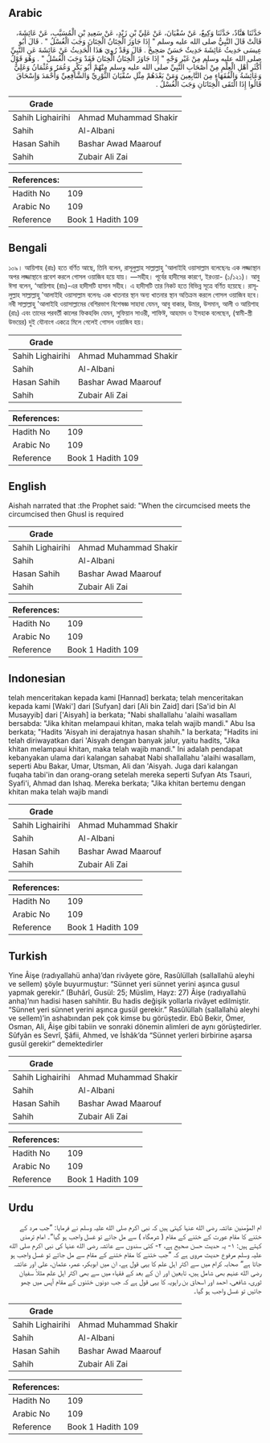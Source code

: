 ## Arabic


<div dir="rtl" lang="ar" style={{fontSize:'larger',backgroundColor:'#f8f9fa',padding:20}}>
حَدَّثَنَا هَنَّادٌ، حَدَّثَنَا وَكِيعٌ، عَنْ سُفْيَانَ، عَنْ عَلِيِّ بْنِ زَيْدٍ، عَنْ سَعِيدِ بْنِ الْمُسَيَّبِ، عَنْ عَائِشَةَ، قَالَتْ قَالَ النَّبِيُّ صلى الله عليه وسلم ‏"‏ إِذَا جَاوَزَ الْخِتَانُ الْخِتَانَ وَجَبَ الْغُسْلُ ‏"‏ ‏.‏ قَالَ أَبُو عِيسَى حَدِيثُ عَائِشَةَ حَدِيثٌ حَسَنٌ صَحِيحٌ ‏.‏ قَالَ وَقَدْ رُوِيَ هَذَا الْحَدِيثُ عَنْ عَائِشَةَ عَنِ النَّبِيِّ صلى الله عليه وسلم مِنْ غَيْرِ وَجْهٍ ‏"‏ إِذَا جَاوَزَ الْخِتَانُ الْخِتَانَ فَقَدْ وَجَبَ الْغُسْلُ ‏"‏ ‏.‏ وَهُوَ قَوْلُ أَكْثَرِ أَهْلِ الْعِلْمِ مِنْ أَصْحَابِ النَّبِيِّ صلى الله عليه وسلم مِنْهُمْ أَبُو بَكْرٍ وَعُمَرُ وَعُثْمَانُ وَعَلِيٌّ وَعَائِشَةُ وَالْفُقَهَاءِ مِنَ التَّابِعِينَ وَمَنْ بَعْدَهُمْ مِثْلِ سُفْيَانَ الثَّوْرِيِّ وَالشَّافِعِيِّ وَأَحْمَدَ وَإِسْحَاقَ قَالُوا إِذَا الْتَقَى الْخِتَانَانِ وَجَبَ الْغُسْلُ ‏.‏
</div>
<div style={{backgroundColor:'#f8f9fa',padding:20, marginBottom: 10}}><table> <thead> <tr> <th>Grade</th> <th></th> </tr> </thead> <tbody> <tr><td>Sahih Lighairihi</td><td>Ahmad Muhammad Shakir</td></tr><tr><td>Sahih</td><td>Al-Albani</td></tr><tr><td>Hasan Sahih</td><td>Bashar Awad Maarouf</td></tr><tr><td>Sahih</td><td>Zubair Ali Zai</td></tr></tbody></table><table> <thead> <tr> <th>References:</th> <th></th> </tr> </thead> <tbody><tr><td>Hadith No</td><td>109</td></tr><tr><td>Arabic No</td><td>109</td></tr><tr><td>Reference</td><td>Book 1 Hadith 109</td></tr></tbody></table></div>

## Bengali


<div dir="ltr" lang="bn" style={{fontSize:'larger',backgroundColor:'#f8f9fa',padding:20}}>
১০৯। আয়িশাহ (রাঃ) হতে বর্ণিত আছে, তিনি বলেন, রাসূলুল্লাহ সাল্লাল্লাহু 'আলাইহি ওয়াসাল্লাম বলেছেনঃ এক লজ্জাস্থান অপর লজ্জাস্থানে প্রবেশ করলে গোসল ওয়াজিব হয়ে যায়। —সহীহ। পূর্বের হাদীসের কারণে, ইরওয়া- (১/১২১)। আবু ঈসা বলেন, ‘আয়িশাহ (রাঃ)-এর হাদীসটি হাসান সহীহ। এ হাদীসটি তার নিকট হতে বিভিন্ন সূত্রে বর্ণিত হয়েছে। রাসূলুল্লাহ সাল্লাল্লাহু 'আলাইহি ওয়াসাল্লাম বলেনঃ এক খাতনার স্থান অন্য খাতনার স্থান অতিক্রম করলে গোসল ওয়াজিব হবে। নবী সাল্লাল্লাহু 'আলাইহি ওয়াসাল্লামের বেশিরভাগ বিশেষজ্ঞ সাহাবা যেমন, আবু বাকার, উমার, উসমান, আলী ও আয়িশাহ (রাঃ) এবং তাদের পরবর্তী কালের ফিকহবিদ যেমন, সুফিয়ান সাওরী, শাফিঈ, আহমাদ ও ইসহাক বলেছেন, (স্বামী-স্ত্রী উভয়ের) দুই যৌনাংগ একত্রে মিলে গেলেই গোসল ওয়াজিব হয়।
</div>
<div style={{backgroundColor:'#f8f9fa',padding:20, marginBottom: 10}}><table> <thead> <tr> <th>Grade</th> <th></th> </tr> </thead> <tbody> <tr><td>Sahih Lighairihi</td><td>Ahmad Muhammad Shakir</td></tr><tr><td>Sahih</td><td>Al-Albani</td></tr><tr><td>Hasan Sahih</td><td>Bashar Awad Maarouf</td></tr><tr><td>Sahih</td><td>Zubair Ali Zai</td></tr></tbody></table><table> <thead> <tr> <th>References:</th> <th></th> </tr> </thead> <tbody><tr><td>Hadith No</td><td>109</td></tr><tr><td>Arabic No</td><td>109</td></tr><tr><td>Reference</td><td>Book 1 Hadith 109</td></tr></tbody></table></div>

## English


<div dir="ltr" lang="en" style={{fontSize:'larger',backgroundColor:'#f8f9fa',padding:20}}>
Aishah narrated that :the Prophet said: "When the circumcised meets the circumcised then Ghusl is required
</div>
<div style={{backgroundColor:'#f8f9fa',padding:20, marginBottom: 10}}><table> <thead> <tr> <th>Grade</th> <th></th> </tr> </thead> <tbody> <tr><td>Sahih Lighairihi</td><td>Ahmad Muhammad Shakir</td></tr><tr><td>Sahih</td><td>Al-Albani</td></tr><tr><td>Hasan Sahih</td><td>Bashar Awad Maarouf</td></tr><tr><td>Sahih</td><td>Zubair Ali Zai</td></tr></tbody></table><table> <thead> <tr> <th>References:</th> <th></th> </tr> </thead> <tbody><tr><td>Hadith No</td><td>109</td></tr><tr><td>Arabic No</td><td>109</td></tr><tr><td>Reference</td><td>Book 1 Hadith 109</td></tr></tbody></table></div>

## Indonesian


<div dir="ltr" lang="id" style={{fontSize:'larger',backgroundColor:'#f8f9fa',padding:20}}>
telah menceritakan kepada kami [Hannad] berkata; telah menceritakan kepada kami [Waki'] dari [Sufyan] dari [Ali bin Zaid] dari [Sa'id bin Al Musayyib] dari ['Aisyah] ia berkata; "Nabi shallallahu 'alaihi wasallam bersabda: "Jika khitan melampaui khitan, maka telah wajib mandi." Abu Isa berkata; "Hadits 'Aisyah ini derajatnya hasan shahih." Ia berkata; "Hadits ini telah diriwayatkan dari 'Aisyah dengan banyak jalur, yaitu hadits, "Jika khitan melampaui khitan, maka telah wajib mandi." Ini adalah pendapat kebanyakan ulama dari kalangan sahabat Nabi shallallahu 'alaihi wasallam, seperti Abu Bakar, Umar, Utsman, Ali dan 'Aisyah. Juga dari kalangan fuqaha tabi'in dan orang-orang setelah mereka seperti Sufyan Ats Tsauri, Syafi'i, Ahmad dan Ishaq. Mereka berkata; "Jika khitan bertemu dengan khitan maka telah wajib mandi
</div>
<div style={{backgroundColor:'#f8f9fa',padding:20, marginBottom: 10}}><table> <thead> <tr> <th>Grade</th> <th></th> </tr> </thead> <tbody> <tr><td>Sahih Lighairihi</td><td>Ahmad Muhammad Shakir</td></tr><tr><td>Sahih</td><td>Al-Albani</td></tr><tr><td>Hasan Sahih</td><td>Bashar Awad Maarouf</td></tr><tr><td>Sahih</td><td>Zubair Ali Zai</td></tr></tbody></table><table> <thead> <tr> <th>References:</th> <th></th> </tr> </thead> <tbody><tr><td>Hadith No</td><td>109</td></tr><tr><td>Arabic No</td><td>109</td></tr><tr><td>Reference</td><td>Book 1 Hadith 109</td></tr></tbody></table></div>

## Turkish


<div dir="ltr" lang="tr" style={{fontSize:'larger',backgroundColor:'#f8f9fa',padding:20}}>
Yine Âişe (radıyallahü anha)’dan rivâyete göre, Rasûlüllah (sallallahü aleyhi ve sellem) şöyle buyurmuştur: “Sünnet yeri sünnet yerini aşınca gusul yapmak gerekir.” (Buhârî, Gusül: 25; Müslim, Hayz: 27) Âişe (radıyallahü anha)’nın hadisi hasen sahihtir. Bu hadis değişik yollarla rivâyet edilmiştir. “Sünnet yeri sünnet yerini aşınca gusül gerekir.” Rasûlüllah (sallallahü aleyhi ve sellem)’in ashabından pek çok kimse bu görüştedir. Ebû Bekir, Ömer, Osman, Ali, Âişe gibi tabiin ve sonraki dönemin alimleri de aynı görüştedirler. Sûfyân es Sevrî, Şâfii, Ahmed, ve İshâk’da “Sünnet yerleri birbirine aşarsa gusül gerekir” demektedirler
</div>
<div style={{backgroundColor:'#f8f9fa',padding:20, marginBottom: 10}}><table> <thead> <tr> <th>Grade</th> <th></th> </tr> </thead> <tbody> <tr><td>Sahih Lighairihi</td><td>Ahmad Muhammad Shakir</td></tr><tr><td>Sahih</td><td>Al-Albani</td></tr><tr><td>Hasan Sahih</td><td>Bashar Awad Maarouf</td></tr><tr><td>Sahih</td><td>Zubair Ali Zai</td></tr></tbody></table><table> <thead> <tr> <th>References:</th> <th></th> </tr> </thead> <tbody><tr><td>Hadith No</td><td>109</td></tr><tr><td>Arabic No</td><td>109</td></tr><tr><td>Reference</td><td>Book 1 Hadith 109</td></tr></tbody></table></div>

## Urdu


<div dir="rtl" lang="ur" style={{fontSize:'larger',backgroundColor:'#f8f9fa',padding:20}}>
ام المؤمنین عائشہ رضی الله عنہا کہتی ہیں کہ نبی اکرم صلی الله علیہ وسلم نے فرمایا: ”جب مرد کے ختنے کا مقام عورت کے ختنے کے مقام ( شرمگاہ ) سے مل جائے تو غسل واجب ہو گیا“۔ امام ترمذی کہتے ہیں: ۱- یہ حدیث حسن صحیح ہے، ۲- کئی سندوں سے عائشہ رضی الله عنہا کی نبی اکرم صلی الله علیہ وسلم مرفوع حدیث مروی ہے کہ ”جب ختنے کا مقام ختنے کے مقام سے مل جائے تو غسل واجب ہو جاتا ہے“ صحابہ کرام میں سے اکثر اہل علم کا یہی قول ہے، ان میں ابوبکر، عمر، عثمان، علی اور عائشہ رضی الله عنہم بھی شامل ہیں، تابعین اور ان کے بعد کے فقہاء میں سے بھی اکثر اہل علم مثلاً سفیان ثوری، شافعی، احمد اور اسحاق بن راہویہ کا یہی قول ہے کہ جب دونوں ختنوں کے مقام آپس میں چھو جائیں تو غسل واجب ہو گیا۔
</div>
<div style={{backgroundColor:'#f8f9fa',padding:20, marginBottom: 10}}><table> <thead> <tr> <th>Grade</th> <th></th> </tr> </thead> <tbody> <tr><td>Sahih Lighairihi</td><td>Ahmad Muhammad Shakir</td></tr><tr><td>Sahih</td><td>Al-Albani</td></tr><tr><td>Hasan Sahih</td><td>Bashar Awad Maarouf</td></tr><tr><td>Sahih</td><td>Zubair Ali Zai</td></tr></tbody></table><table> <thead> <tr> <th>References:</th> <th></th> </tr> </thead> <tbody><tr><td>Hadith No</td><td>109</td></tr><tr><td>Arabic No</td><td>109</td></tr><tr><td>Reference</td><td>Book 1 Hadith 109</td></tr></tbody></table></div>